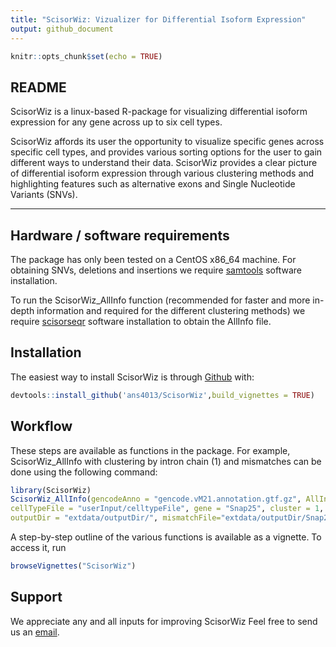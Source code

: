 ---
title: "ScisorWiz: Vizualizer for Differential Isoform Expression"
output: github_document
---

```{r setup, include=FALSE}
knitr::opts_chunk$set(echo = TRUE)
```

## README

ScisorWiz is a linux-based R-package for visualizing differential isoform expression for any gene across up to six cell types.

ScisorWiz affords its user the opportunity to visualize specific genes across specific cell types, and provides various sorting options for the user to gain different ways to understand their data. ScisorWiz provides a clear picture of differential isoform expression through various clustering methods and highlighting features such as alternative exons and Single Nucleotide Variants (SNVs).

* * *

## Hardware / software requirements
The package has only been tested on a CentOS x86_64 machine. For obtaining SNVs, deletions and insertions we require [samtools](https://github.com/samtools/samtools) software installation.

To run the ScisorWiz_AllInfo function (recommended for faster and more in-depth information and required for the different clustering methods) we require [scisorseqr](https://github.com/noush-joglekar/scisorseqr/) software installation to obtain the AllInfo file.

## Installation

The easiest way to install ScisorWiz is through [Github](https://github.com) with:

``` r
devtools::install_github('ans4013/ScisorWiz',build_vignettes = TRUE)
```

## Workflow

<!-- ``` {r prettyGraph, echo=FALSE, out.width = '60%'} -->
<!-- knitr::include_graphics("man/figures/ScisorWiz_workflow.png") -->
<!-- ``` -->

These steps are available as functions in the package. For example, ScisorWiz_AllInfo 
with clustering by intron chain (1) and mismatches can be done using the following command:

``` r 
library(ScisorWiz)
ScisorWiz_AllInfo(gencodeAnno = "gencode.vM21.annotation.gtf.gz", AllInfoInput = "AllInfo.gz",
cellTypeFile = "userInput/celltypeFile", gene = "Snap25", cluster = 1, ci = .05,
outputDir = "extdata/outputDir/", mismatchFile="extdata/outputDir/Snap25.mismatches.txt.gz")
```

A step-by-step outline of the various functions is available as a vignette. To access it, run

``` r 
browseVignettes("ScisorWiz")
```

## Support
We appreciate any and all inputs for improving ScisorWiz Feel free to send us an [email](mailto:ans4013@med.cornell.edu).
